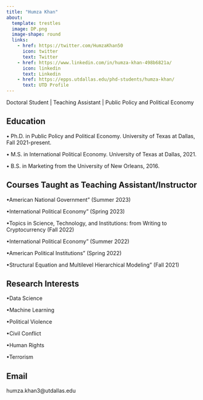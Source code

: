 ---
title: "Humza Khan"
about:
  template: trestles
  image: DP.png
  image-shape: round
  links:
    - href: https://twitter.com/HumzaKhan50
      icon: twitter
      text: Twitter
    - href: https://www.linkedin.com/in/humza-khan-498b6821a/
      icon: linkedin
      text: Linkedin
    - href: https://epps.utdallas.edu/phd-students/humza-khan/
      text: UTD Profile
---
Doctoral Student \| Teaching Assistant \| Public Policy and Political Economy

## Education

• Ph.D. in Public Policy and Political Economy. University of Texas at Dallas, Fall 2021-present.

• M.S. in International Political Economy. University of Texas at Dallas, 2021.

• B.S. in Marketing from the University of New Orleans, 2016.

## Courses Taught as Teaching Assistant/Instructor

•American National Government” (Summer 2023)

•International Political Economy” (Spring 2023)

•Topics in Science, Technology, and Institutions: from Writing to Cryptocurrency (Fall 2022)

•International Political Economy” (Summer 2022)

•American Political Institutions” (Spring 2022)

•Structural Equation and Multilevel Hierarchical Modeling” (Fall 2021)

## Research Interests 

•Data Science

•Machine Learning

•Political Violence

•Civil Conflict

•Human Rights

•Terrorism


## Email

humza.khan3@utdallas.edu

